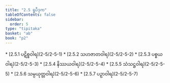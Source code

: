```yaml
---
title: "2.5 ရူပီဒုက"
tableOfContents: false
sidebar:
  order: 5
type: "tipitaka"
basket: "ab"
book: "p2"
---
```



<DynamicBreadcrumb />



<TableOfContents book="p2" section="2.5">
* [2.5.1 ပဋိစ္စဝါရ](2-5/2-5-1)
* [2.5.2 သဟဇာတဝါရ](2-5/2-5-2)
* [2.5.3 ပစ္စယဝါရ](2-5/2-5-3)
* [2.5.4 နိဿယဝါရ](2-5/2-5-4)
* [2.5.5 သံသဋ္ဌဝါရ](2-5/2-5-5)
* [2.5.6 သမ္ပယုတ္တဝါရ](2-5/2-5-6)
* [2.5.7 ပဉှာဝါရ](2-5/2-5-7)
</TableOfContents>